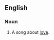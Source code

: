 ==English==
{{wikipedia}}
===Noun===
{{en-noun|sg=[[love]] [[song]]}}

# {{music}} A song about [[love]].